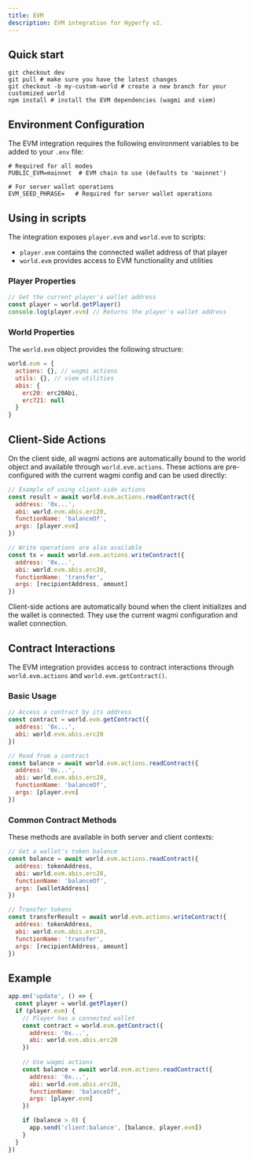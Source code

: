 ```yaml
---
title: EVM 
description: EVM integration for Hyperfy v2.
---
```



## Quick start

```
git checkout dev
git pull # make sure you have the latest changes
git checkout -b my-custom-world # create a new branch for your customized world
npm install # install the EVM dependencies (wagmi and viem)
```

<LinkCard title="You can check what this patch adds here" href="https://github.com/hyperfy-xyz/hyperfy/compare/dev...cow_evm" />

## Environment Configuration

The EVM integration requires the following environment variables to be added to your `.env` file:

```
# Required for all modes
PUBLIC_EVM=mainnet  # EVM chain to use (defaults to 'mainnet')

# For server wallet operations
EVM_SEED_PHRASE=   # Required for server wallet operations
```

## Using in scripts

The integration exposes `player.evm` and `world.evm` to scripts:
- `player.evm` contains the connected wallet address of that player
- `world.evm` provides access to EVM functionality and utilities

### Player Properties

```javascript
// Get the current player's wallet address
const player = world.getPlayer()
console.log(player.evm) // Returns the player's wallet address
```

### World Properties

The `world.evm` object provides the following structure:

```javascript
world.evm = {
  actions: {}, // wagmi actions
  utils: {}, // viem utilities
  abis: {
    erc20: erc20Abi,
    erc721: null
  }
}
```

## Client-Side Actions

On the client side, all wagmi actions are automatically bound to the world object and available through `world.evm.actions`. These actions are pre-configured with the current wagmi config and can be used directly:

```javascript
// Example of using client-side actions
const result = await world.evm.actions.readContract({
  address: '0x...',
  abi: world.evm.abis.erc20,
  functionName: 'balanceOf',
  args: [player.evm]
})

// Write operations are also available
const tx = await world.evm.actions.writeContract({
  address: '0x...',
  abi: world.evm.abis.erc20,
  functionName: 'transfer',
  args: [recipientAddress, amount]
})
```

<Aside type="note">
Client-side actions are automatically bound when the client initializes and the wallet is connected. They use the current wagmi configuration and wallet connection.
</Aside>

## Contract Interactions

The EVM integration provides access to contract interactions through `world.evm.actions` and `world.evm.getContract()`.

### Basic Usage

```javascript
// Access a contract by its address
const contract = world.evm.getContract({
  address: '0x...',
  abi: world.evm.abis.erc20
})

// Read from a contract
const balance = await world.evm.actions.readContract({
  address: '0x...',
  abi: world.evm.abis.erc20,
  functionName: 'balanceOf',
  args: [player.evm]
})
```

### Common Contract Methods

These methods are available in both server and client contexts:

```javascript
// Get a wallet's token balance
const balance = await world.evm.actions.readContract({
  address: tokenAddress,
  abi: world.evm.abis.erc20,
  functionName: 'balanceOf',
  args: [walletAddress]
})

// Transfer tokens
const transferResult = await world.evm.actions.writeContract({
  address: tokenAddress,
  abi: world.evm.abis.erc20,
  functionName: 'transfer',
  args: [recipientAddress, amount]
})
```

## Example

```javascript
app.on('update', () => {
  const player = world.getPlayer()
  if (player.evm) {
    // Player has a connected wallet
    const contract = world.evm.getContract({
      address: '0x...',
      abi: world.evm.abis.erc20
    })
    
    // Use wagmi actions
    const balance = await world.evm.actions.readContract({
      address: '0x...',
      abi: world.evm.abis.erc20,
      functionName: 'balanceOf',
      args: [player.evm]
    })

    if (balance > 0) {
      app.send('client:balance', [balance, player.evm])
    }
  }
})
```
